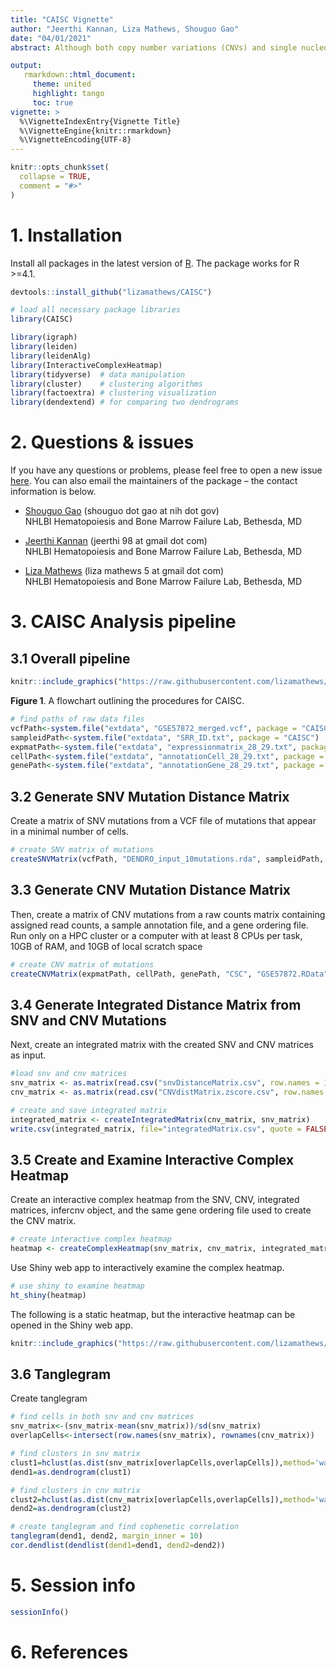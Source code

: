 ```yaml
---
title: "CAISC Vignette"
author: "Jeerthi Kannan, Liza Mathews, Shouguo Gao"
date: "04/01/2021"
abstract: Although both copy number variations (CNVs) and single nucleotide variations (SNVs) detected by scRNA-seq are used to study intratumor heterogeneity and detect clonal groups, a software to integrate two types of data in the same cells is unavailable. We have developed CAISC, an R package for scRNA-seq data analysis that clusters single cells into distinct subclones through integrating CNV and SNV genotype matrices with an entropy weighted approach. The CAISC package presents a powerful application for integration of CNV and SNV data from scRNA-seq to identify clonal clusters, with elevated accuracy compared to using one type of data. It also allows users to interactively examine clonal assignments.

output: 
   rmarkdown::html_document:
     theme: united
     highlight: tango
     toc: true
vignette: >
  %\VignetteIndexEntry{Vignette Title}
  %\VignetteEngine{knitr::rmarkdown}
  %\VignetteEncoding{UTF-8}
---
```


```r
knitr::opts_chunk$set(
  collapse = TRUE,
  comment = "#>"
)
```

# 1. Installation
Install all packages in the latest version of [R](https://www.r-project.org/). The package works for R >=4.1.
```r
devtools::install_github("lizamathews/CAISC")
```
```r
# load all necessary package libraries
library(CAISC)

library(igraph)
library(leiden)
library(leidenAlg)
library(InteractiveComplexHeatmap)
library(tidyverse)  # data manipulation
library(cluster)    # clustering algorithms
library(factoextra) # clustering visualization
library(dendextend) # for comparing two dendrograms
```

# 2. Questions & issues
If you have any questions or problems, please feel free to open a new issue [here](https://github.com/lizamathews/CAISC/issues/new). You can also email the maintainers of the package -- the contact information is below.

* [Shouguo Gao]() (shouguo dot gao at nih dot gov)
  <br>
  NHLBI Hematopoiesis and Bone Marrow Failure Lab, Bethesda, MD

* [Jeerthi Kannan]() (jeerthi 98 at gmail dot com)
  <br>
  NHLBI Hematopoiesis and Bone Marrow Failure Lab, Bethesda, MD
  
* [Liza Mathews]() (liza mathews 5 at gmail dot com)
  <br>
  NHLBI Hematopoiesis and Bone Marrow Failure Lab, Bethesda, MD

# 3. CAISC Analysis pipeline
## 3.1 Overall pipeline 

```r
knitr::include_graphics("https://raw.githubusercontent.com/lizamathews/CAISC/master/figures/figure1.jpg")
```
  **Figure 1**. A flowchart outlining the procedures for CAISC.

```r
# find paths of raw data files
vcfPath<-system.file("extdata", "GSE57872_merged.vcf", package = "CAISC")
sampleidPath<-system.file("extdata", "SRR_ID.txt", package = "CAISC")
expmatPath<-system.file("extdata", "expressionmatrix_28_29.txt", package = "CAISC")
cellPath<-system.file("extdata", "annotationCell_28_29.txt", package = "CAISC")
genePath<-system.file("extdata", "annotationGene_28_29.txt", package = "CAISC")
```

## 3.2 Generate SNV Mutation Distance Matrix

Create a matrix of SNV mutations from a VCF file of mutations that appear in a minimal number of cells.
```r
# create SNV matrix of mutations
createSNVMatrix(vcfPath, "DENDRO_input_10mutations.rda", sampleidPath, "snvDistanceMatrix.csv")
```

## 3.3 Generate CNV Mutation Distance Matrix

Then, create a matrix of CNV mutations from a raw counts matrix containing assigned read counts, a sample annotation file, and a gene ordering file. Run only on a HPC cluster or a computer with at least 8 CPUs per task, 10GB of RAM, and 10GB of local scratch space
```r
# create CNV matrix of mutations
createCNVMatrix(expmatPath, cellPath, genePath, "CSC", "GSE57872.RData")
```

## 3.4 Generate Integrated Distance Matrix from SNV and CNV Mutations

Next, create an integrated matrix with the created SNV and CNV matrices as input.
```r
#load snv and cnv matrices
snv_matrix <- as.matrix(read.csv("snvDistanceMatrix.csv", row.names = 1, header = TRUE))
cnv_matrix <- as.matrix(read.csv("CNVdistMatrix.zscore.csv", row.names = 1, header = TRUE))

# create and save integrated matrix
integrated_matrix <- createIntegratedMatrix(cnv_matrix, snv_matrix)
write.csv(integrated_matrix, file="integratedMatrix.csv", quote = FALSE)
```

## 3.5 Create and Examine Interactive Complex Heatmap

Create an interactive complex heatmap from the SNV, CNV, integrated matrices, infercnv object, and the same gene ordering file used to create the CNV matrix. 
```r
# create interactive complex heatmap
heatmap <- createComplexHeatmap(snv_matrix, cnv_matrix, integrated_matrix, "GSE57872.RData", genePath)
```

Use Shiny web app to interactively examine the complex heatmap.
```r
# use shiny to examine heatmap
ht_shiny(heatmap)
```

The following is a static heatmap, but the interactive heatmap can be opened in the Shiny web app.
```r
knitr::include_graphics("https://raw.githubusercontent.com/lizamathews/CAISC/master/figures/SampleHeatmapMGH28_29.png")
```

## 3.6 Tanglegram

Create tanglegram
```r
# find cells in both snv and cnv matrices
snv_matrix<-(snv_matrix-mean(snv_matrix))/sd(snv_matrix)
overlapCells<-intersect(row.names(snv_matrix), rownames(cnv_matrix))

# find clusters in snv matrix
clust1=hclust(as.dist(snv_matrix[overlapCells,overlapCells]),method='ward.D')
dend1=as.dendrogram(clust1)

# find clusters in cnv matrix
clust2=hclust(as.dist(cnv_matrix[overlapCells,overlapCells]),method='ward.D')
dend2=as.dendrogram(clust2)

# create tanglegram and find cophenetic correlation
tanglegram(dend1, dend2, margin_inner = 10)
cor.dendlist(dendlist(dend1=dend1, dend2=dend2))
```

# 5. Session info

```r
sessionInfo()
```

# 6. References


